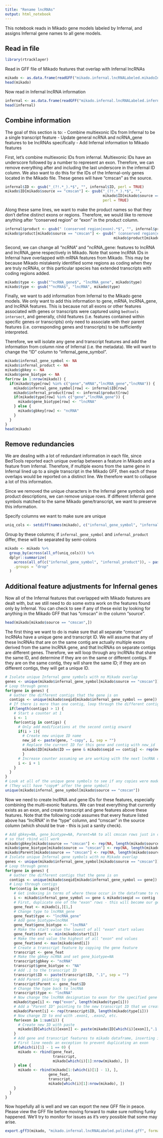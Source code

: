 ```yaml
---
title: "Rename lncRNAs"
output: html_notebook
---
```


This notebook reads in Mikado gene models labeled by Infernal, and assigns Infernal gene names to all gene models.

## Read in file

```r
library(rtracklayer)
```

Read in GFF file of Mikado features that overlap with Infernal lncRNAs

```r
mikado <- as.data.frame(readGFF("mikado.infernal.lncRNALabeled.mikadoInfo.gff"))
head(mikado)
```

Now read in Infernal lncRNA information 

```r
infernal <- as.data.frame(readGFF("mikado.infernal.lncRNALabeled.infernalInfo.gff"))
head(infernal)
```

## Combine information

The goal of this section is to:
- Combine multiexonic IDs from Infernal to be a single transcript feature
- Update general ncRNA and ncRNA_gene features to be lncRNAs specifically
- Add Infernal information to Mikado features

First, let's combine multiexonic IDs from infernal. Multiexonic IDs have an underscore followed by a number to represent an exon. Therefore, we can remove everything after and including the last underscore in the infernal ID column. We also want to do this for the IDs of the Infernal-only genes located in the Mikado file. These genes will have "cmscan" as the source.

```r
infernal$ID <- gsub("_(?!.*_).*$", "", infernal$ID, perl = TRUE)
mikado$ID[mikado$source == "cmscan"] <- gsub("_(?!.*_).*$", "", 
                                             mikado$ID[mikado$source == "cmscan"], 
                                             perl = TRUE)
```

Along these same lines, we want to make the product names so that they don't define distinct exons or regions. Therefore, we would like to remove anything after "conserved region" or "exon" in the product column.

```r
infernal$product <- gsub(" (conserved region|exon).*$", "", infernal$product)
mikado$product[mikado$source == "cmscan"] <- gsub(" (conserved region|exon).*$", "", 
                                                  mikado$product[mikado$source == "cmscan"])
```

Second, we can change all "ncRNA" and "ncRNA_gene: features to lncRNA and lncRNA_gene respectively in Mikado. Note that some lncRNA IDs in Infernal have overlapped with mRNA features from Mikado. This may be because Mikado mistakenly identified some regions as coding when they are truly ncRNAs, or this particular species has extended transcripts with coding regions added.

```r
mikado$type <- gsub("^ncRNA_gene$", "lncRNA_gene", mikado$type)
mikado$type <- gsub("^ncRNA$", "lncRNA", mikado$type)
```

Finally, we want to add information from Infernal to the Mikado gene models. We only want to add this information to gene, mRNA, lncRNA_gene, and lncRNA features. This is because not all exons or other features associated with genes or transcripts were captured using `bedtools intersect`, and generally, child features (i.e. features contained within specific genes or transcripts) only need to associate with their parent features (i.e. corresponding genes and transcripts) to be sufficiently interpreted.

Therefore, we will isolate any gene and transcript features and add the information from column nine of Infernal (i.e. the metadata). We will want to change the "ID" column to "infernal_gene_symbol".

```r
mikado$infernal_gene_symbol <- NA
mikado$infernal_product <- NA
mikado$gbkey <- NA
mikado$gene_biotype <- NA
for(row in 1:nrow(mikado)) {
  if(mikado$type[row] %in% c("gene","mRNA","lncRNA_gene","lncRNA")) {
    mikado$infernal_gene_symbol[row] <- infernal$ID[row]
    mikado$infernal_product[row] <- infernal$product[row]
    if(mikado$type[row] %in% c("gene","lncRNA_gene")) {
      mikado$gene_biotype[row] <- "lncRNA"
    } else {
      mikado$gbkey[row] <- "ncRNA"
    }
  }
}
head(mikado)
```

## Remove redundancies

We are dealing with a lot of redundant information in each file, since BedTools reported each unique overlap between a feature in Mikado and a feature from Infernal. Therefore, if multiple exons from the same gene in Infernal lined up to a single transcript in the Mikado GFF, then each of these overlaps would be reported on a distinct line. We therefore want to collapse a lot of this information.

Since we removed the unique characters in the Infernal gene symbols and product descriptions, we can remove unique rows. If different Infernal gene symbols matched to the same Mikado gene/transcript, we want to preserve this information.

Specify columns we want to make sure are unique

```r
uniq_cols <- setdiff(names(mikado), c("infernal_gene_symbol", "infernal_product"))
```

Group by these columns; if `infernal_gene_symbol` and `infernal_product` differ, these will be separated by semi-colons

```r
mikado <- mikado %>%
  group_by(across(all_of(uniq_cols))) %>%
  dplyr::summarize(
    across(all_of(c("infernal_gene_symbol", "infernal_product")), ~ paste(unique(.), collapse = ";")),
    .groups = "drop"
  )
```


## Additional feature adjustments for Infernal genes

Now all of the Infernal features that overlapped with Mikado features are dealt with, but we still need to do some extra work on the features found only by Infernal. You can check to see if any of these exist by looking for anything in the Mikado GFF that has "cmscan" in the column "source". 

```r
head(mikado[mikado$source == "cmscan",])
```

The first thing we want to do is make sure that all separate "cmscan" lncRNAs have a unique gene and transcript ID. We will assume that any of these lncRNAs that are on the same contig are actually multiple exons derived from the same lncRNA gene, and that lncRNAs on separate contigs are different genes. Therefore, we will loop through any lncRNAs that share the same ID, and determine if they are on the same or different contigs. If they are on the same contig, they will share the same ID; if they are on different contigs, they will get a unique ID.

```r
# Isolate unique Infernal gene symbols with no Mikado overlap
genes <- unique(mikado$infernal_gene_symbol[mikado$source == "cmscan"])
# Loop through genes
for(gene in genes) {
  # Gather the different contigs that the gene is on
  contigs <- unique(mikado$seqid[mikado$infernal_gene_symbol == gene])
  # If there is more than one contig, loop through the different contigs
  if(length(contigs) > 1) {
    # Start a counter at 1
    i <- 1
    for(contig in contigs) {
      # Only add modifications at the second contig onward
      if(i > 1){
        # Create new unique ID name
        new_id <- paste(gene, "-copy", i, sep = "")
        # Replace the current ID for this gene and contig with new_id
        mikado$ID[mikado$ID == gene & mikado$seqid == contig] <- rep(new_id, length(mikado$ID[mikado$ID == gene & mikado$seqid == contig]))
        }
      # Increase counter assuming we are working with the next lncRNA copy
      i <- i + 1
    }
  }
}
# Look at all of the unique gene symbols to see if any copies were made
# (They will have "copy#" after the gene symbol)
unique(mikado$infernal_gene_symbol[mikado$source == "cmscan"])
```


Now we need to create lncRNA and gene IDs for these features, especially combining the multi-exonic features. We can treat everything that currently exists as an exon, and create transcript and gene features above these features. Note that the following code assumes that every feature listed above has "lncRNA" in the "type" column, and "cmscan" in the source column (which should be true - this is just a sanity check).

```r
# Add gbkey=NA, gene_biotype=NA, Parent=NA to all cmscan rows just in case there was no overlap with Mikado
# so that rbind will work
mikado$gbkey[mikado$source == "cmscan"] <- rep(NA, length(mikado$source == "cmscan"))
mikado$gene_biotype[mikado$source == "cmscan"] <- rep(NA, length(mikado$source == "cmscan"))
mikado$Parent[mikado$source == "cmscan"] <- rep(NA, length(mikado$source == "cmscan"))
# Isolate unique Infernal gene symbols with no Mikado overlap
genes <- unique(mikado$infernal_gene_symbol[mikado$source == "cmscan"])
# Loop through genes
for(gene in genes) {
  # Gather the different contigs that the gene is on
  contigs <- unique(mikado$seqid[mikado$infernal_gene_symbol == gene])
  # Loop through contigs
  for(contig in contigs){
    # Get indexing in terms of where these occur in the dataframe to reduce code
    i <- mikado$infernal_gene_symbol == gene & mikado$seqid == contig
    # First, duplicate one of the "exon" rows - this will become our gene feature
    gene_feat <- mikado[i,][1,]
    # Change type to lncRNA_gene
    gene_feat$type <- "lncRNA_gene"
    # Add gene_biotype=lncRNA
    gene_feat$gene_biotype <- "lncRNA"
    # Make the start value the lowest of all "exon" start values
    gene_feat$start <- min(mikado$start[i])
    # Make the end value the highest of all "exon" end values
    gene_feat$end <- max(mikado$end[i])
    # Create a transcript feature by copying the gene feature
    transcript <- gene_feat
    # Make the gbkey ncRNA and set gene_biotype=NA
    transcript$gbkey <- "ncRNA"
    transcript$gene_biotype <- "NA"
    # Add .1 to the transcript ID
    transcript$ID <- paste(transcript$ID, ".1", sep = "")
    # Add Parent pointing to gene
    transcript$Parent <- gene_feat$ID
    # Change the type back to lncRNA
    transcript$type <- "lncRNA"
    # Now change the lncRNA designation to exon for the specified gene symbol and contig in the loop
    mikado$type[i] <- rep("exon", length(mikado$type[i]))
    # Add a "Parent ID" pointing to the new transcript ID that we created
    mikado$Parent[i] <- rep(transcript$ID, length(mikado$type[i]))
    # Now change ID to end with .exon1, .exon2, etc.
    for(exon in 1:sum(i)) {
      # Create new ID with paste
      mikado$ID[which(i)[exon]] <- paste(mikado$ID[which(i)[exon]],".1.exon",exon, sep = "")
    }
    # Add gene and transcript features to mikado dataframe, inserting it just before the "exons"
    # First line needs an exception to prevent duplicating an exon
    if(which(i)[1] - 1 == 0) {
      mikado <- rbind(gene_feat,
                      transcript,
                      mikado[which(i)[1]:nrow(mikado), ])
    } else {
      mikado <- rbind(mikado[1:(which(i)[1] - 1), ],
                    gene_feat,
                    transcript,
                    mikado[which(i)[1]:nrow(mikado), ])
    }
  }
}
```

Now hopefully all is well and we can export the new GFF file in peace. Please view the GFF file before moving forward to make sure nothing funky happened. We'll try to monitor for issues as it's very possible that some may arise.

```r
export.gff3(mikado, "mikado.infernal.lncRNALabeled.polished.gff", format = "gff3")
```


